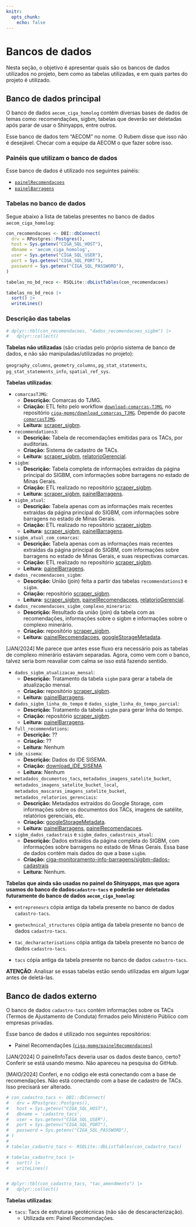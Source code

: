 ```yaml
---
knitr:
  opts_chunk:
    echo: false
---
```


# Bancos de dados

Nesta seção, o objetivo é apresentar quais são os bancos de dados utilizados no projeto, bem como as tabelas utilizadas, e em quais partes do projeto é utilizado.

## Banco de dados principal

O banco de dados `aecom_ciga_homolog` contém diversas bases de dados de temas como: recomendações, sigbm, tabelas que deverão ser deletadas após parar de usar o Shinyapps, entre outros.

::: callout-important
Esse banco de dados tem "AECOM" no nome. O Rubem disse que isso não é desejável. Checar com a equipe da AECOM o que fazer sobre isso.
:::

### Painéis que utilizam o banco de dados

Esse banco de dados é utilizado nos seguintes painéis:

-   [`painelRecomendacoes`](https://github.com/ciga-mpmg/painelRecomendacoes)
-   [`painelBarragens`](https://github.com/ciga-mpmg/Barragens)

### Tabelas no banco de dados

Segue abaixo a lista de tabelas presentes no banco de dados `aecom_ciga_homolog`:

```r
con_recomendacoes <- DBI::dbConnect(
  drv = RPostgres::Postgres(),
  host = Sys.getenv("CIGA_SQL_HOST"),
  dbname = 'aecom_ciga_homolog',
  user = Sys.getenv("CIGA_SQL_USER"),
  port = Sys.getenv("CIGA_SQL_PORT"),
  password = Sys.getenv("CIGA_SQL_PASSWORD"),
)

tabelas_no_bd_reco <- RSQLite::dbListTables(con_recomendacoes)

tabelas_no_bd_reco |>
  sort() |>
  writeLines()
```

### Descrição das tabelas

```r
# dplyr::tbl(con_recomendacoes, "dados_recomendacoes_sigbm") |>
#   dplyr::collect()
```

**Tabelas não utilizadas** (são criadas pelo próprio sistema de banco de dados, e não são manipuladas/utilizadas no projeto):

`geography_columns`, `geometry_columns`, `pg_stat_statements`, `pg_stat_statements_info`, `spatial_ref_sys`.

**Tabelas utilizadas**:

-   `comarcasTJMG`:
    -   **Descrição:** Comarcas do TJMG.
    -   **Criação:** ETL feito pelo workflow [`download-comarcas-TJMG`](https://github.com/ciga-mpmg/download_comarcas_TJMG/actions/workflows/update-data.yaml), no repositório [`ciga-mpmg/download_comarcas_TJMG`](https://github.com/ciga-mpmg/download_comarcas_TJMG). Depende do pacote [`comarcasTJMG`](https://github.com/ciga-mpmg/comarcasTJMG).
    -   **Leitura:** [scraper_sigbm](https://github.com/ciga-mpmg/scraper_sigbm).
-   `recommendations3`:
    -   **Descrição:** Tabela de recomendações emitidas para os TACs, por auditorias.
    -   **Criação:** Sistema de cadastro de TACs.
    -   **Leitura:** [scraper_sigbm](https://github.com/ciga-mpmg/scraper_sigbm), [relatorioGerencial](https://github.com/ciga-mpmg/relatorioGerencial).
-   `sigbm`:
    -   **Descrição:** Tabela completa de informações extraídas da página principal do SIGBM, com informações sobre barragens no estado de Minas Gerais.
    -   **Criação:** ETL realizado no repositório [scraper_sigbm](https://github.com/ciga-mpmg/scraper_sigbm).
    -   **Leitura:** [scraper_sigbm](https://github.com/ciga-mpmg/scraper_sigbm), [painelBarragens](https://github.com/ciga-mpmg/painelBarragens).
-   `sigbm_atual`:
    -   **Descrição:** Tabela apenas com as informações mais recentes extraídas da página principal do SIGBM, com informações sobre barragens no estado de Minas Gerais.
    -   **Criação:** ETL realizado no repositório [scraper_sigbm](https://github.com/ciga-mpmg/scraper_sigbm).
    -   **Leitura:** [scraper_sigbm](https://github.com/ciga-mpmg/scraper_sigbm), [painelBarragens](https://github.com/ciga-mpmg/painelBarragens).
-   `sigbm_atual_com_comarcas`:
    -   **Descrição:** Tabela apenas com as informações mais recentes extraídas da página principal do SIGBM, com informações sobre barragens no estado de Minas Gerais, e suas respectivas comarcas.
    -   **Criação:** ETL realizado no repositório [scraper_sigbm](https://github.com/ciga-mpmg/scraper_sigbm).
    -   **Leitura:** [painelBarragens](https://github.com/ciga-mpmg/painelBarragens).
-   `dados_recomendacoes_sigbm`:
    -   **Descrição:** União (join) feita a partir das tabelas `recommendations3` e `sigbm`.
    -   **Criação:** repositório [scraper_sigbm](https://github.com/ciga-mpmg/scraper_sigbm).
    -   **Leitura:** [scraper_sigbm](https://github.com/ciga-mpmg/scraper_sigbm), [painelRecomendacoes](https://github.com/ciga-mpmg/painelRecomendacoes), [relatorioGerencial](https://github.com/ciga-mpmg/relatorioGerencial).
-   `dados_recomendacoes_sigbm_complexo_minerario`:
    -   **Descrição:** Resultado da união (join) da tabela com as recomendações, informações sobre o sigbm e informações sobre o complexo minerário.
    -   **Criação:** repositório [scraper_sigbm](https://github.com/ciga-mpmg/scraper_sigbm).
    -   **Leitura:** [painelRecomendacoes](https://github.com/ciga-mpmg/painelRecomendacoes), [googleStorageMetadata](https://github.com/ciga-mpmg/googleStorageMetadata).

::: callout-important
\[JAN/2024\] Me parece que antes esse fluxo era necessário pois as tabelas de complexo minerário estavam separadas. Agora, como vem com o banco, talvez seria bom reavaliar com calma se isso está fazendo sentido.
:::

-   `dados_sigbm_atualizacao_mensal`:
    -   **Descrição:** Tratamento da tabela `sigbm` para gerar a tabela de atualização mensal.
    -   **Criação:** repositório [scraper_sigbm](https://github.com/ciga-mpmg/scraper_sigbm).
    -   **Leitura:** [painelBarragens](https://github.com/ciga-mpmg/painelBarragens).
-   `dados_sigbm_linha_do_tempo` e `dados_sigbm_linha_do_tempo_parcial`:
    -   **Descrição:** Tratamento da tabela `sigbm` para gerar linha do tempo.
    -   **Criação:** repositório [scraper_sigbm](https://github.com/ciga-mpmg/scraper_sigbm).
    -   **Leitura:** [painelBarragens](https://github.com/ciga-mpmg/painelBarragens).
-   `full_recommendations`:
    -   **Descrição:** ??
    -   **Criação:** ??
    -   **Leitura:** Nenhum
-   `ide_sisema`:
    -   **Descrição:** Dados do IDE SISEMA.
    -   **Criação:** [download_IDE_SISEMA](https://github.com/ciga-mpmg/download_IDE_SISEMA)
    -   **Leitura:** Nenhum
-   `metadados_documentos_tacs`, `metadados_imagens_satelite_bucket`, `metadados_imagens_satelite_bucket_local`, `metadados_mascaras_imagens_satelite_bucket`, `metadados_relatorios_gerenciais`:
    -   **Descrição:** Metadados extraídos do Google Storage, com informações sobre os documentos dos TACs, imagens de satélite, relatórios gerenciais, etc.
    -   **Criação:** [googleStorageMetadata](https://github.com/ciga-mpmg/googleStorageMetadata).
    -   **Leitura:** [painelBarragens](https://github.com/ciga-mpmg/painelBarragens), [painelRecomendacoes](https://github.com/ciga-mpmg/painelRecomendacoes).
-   `sigbm_dados_cadastrais` e `sigbm_dados_cadastrais_atual`:
    -   **Descrição:** Dados extraídos da página completa do SIGBM, com informações sobre barragens no estado de Minas Gerais. Essa base de dados contém mais dados do que a base `sigbm`.
    -   **Criação:** [ciga-monitoramento-info-barragens/sigbm-dados-cadastrais](https://github.com/ciga-monitoramento-info-barragens/sigbm-dados-cadastrais)
    -   **Leitura:** Nenhum.

::: callout
**Tabelas que ainda são usadas no painel do Shinyapps, mas que agora usamos do banco de dados`cadastro-tacs` e poderão ser deletadas futuramente do banco de dados `aecom_ciga_homolog`**:

-   `entrepreneurs` cópia antiga da tabela presente no banco de dados `cadastro-tacs`.

-   `geotechnical_structures` cópia antiga da tabela presente no banco de dados `cadastro-tacs`.

-   `tac_decharacterisations` cópia antiga da tabela presente no banco de dados `cadastro-tacs`.

-   `tacs` cópia antiga da tabela presente no banco de dados `cadastro-tacs`.

**ATENÇÃO**: Analisar se essas tabelas estão sendo utilizadas em algum lugar antes de deletá-las.
:::

## Banco de dados externo

O banco de dados `cadastro-tacs` contém informações sobre os TACs (Termos de Ajustamento de Conduta) firmados pelo Ministério Público com empresas privadas.

Esse banco de dados é utilizado nos seguintes repositórios:

-   Painel Recomendações [(`ciga-mpmg/painelRecomendacoes`)](https://github.com/ciga-mpmg/painelRecomendacoes)

::: callout-important
\[JAN/2024\] O painelInfoTacs deveria usar os dados deste banco, certo? Conferir se está usando mesmo. Não apareceu na pesquisa do GitHub.

\[MAIO/2024\] Conferi, e no código ele está conectando com a base de recomendações. Não está conectando com a base de cadastro de TACs. Isso precisará ser alterado.
:::

```r
# con_cadastro_tacs <- DBI::dbConnect(
#   drv = RPostgres::Postgres(),
#   host = Sys.getenv("CIGA_SQL_HOST"),
#   dbname = 'cadastro_tacs',
#   user = Sys.getenv("CIGA_SQL_USER"),
#   port = Sys.getenv("CIGA_SQL_PORT"),
#   password = Sys.getenv("CIGA_SQL_PASSWORD"),
# )
#
# tabelas_cadastro_tacs <- RSQLite::dbListTables(con_cadastro_tacs)

# tabelas_cadastro_tacs |>
#   sort() |>
#   writeLines()


# dplyr::tbl(con_cadastro_tacs, "tac_amendments") |>
#   dplyr::collect()
```

**Tabelas utilizadas**:

<!-- -   `entrepreneurs`: Empreendedores de estruturas geotécnicas. -->

<!--     -   Utilizada em: Painel Descaracterização. -->

<!-- -   `geotechnical_structures`: Estruturas geotécnicas. -->

<!--     -   Utilizada em: Painel Descaracterização. -->

<!-- -   `tac_decharacterisations`: Tacs de descaracterização de estruturas geotécnicas. -->

<!--     -   Utilizada em: Painel Descaracterização. -->

-   `tacs`: Tacs de estruturas geotécnicas (não são de descaracterização).
    -   Utilizada em: Painel Recomendações.
